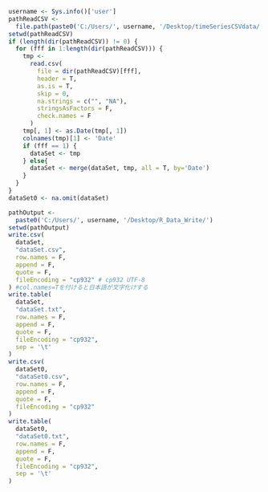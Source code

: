 ```r
username <- Sys.info()['user']
pathReadCSV <-
  file.path(paste0('C:/Users/', username, '/Desktop/timeSeriesCSVdata/'))
setwd(pathReadCSV)
if (length(dir(pathReadCSV)) != 0) {
  for (fff in 1:length(dir(pathReadCSV))) {
    tmp <-
      read.csv(
        file = dir(pathReadCSV)[fff],
        header = T,
        as.is = T,
        skip = 0,
        na.strings = c("", "NA"),
        stringsAsFactors = F,
        check.names = F
      )
    tmp[, 1] <- as.Date(tmp[, 1])
    colnames(tmp)[1] <- 'Date'
    if (fff == 1) {
      dataSet <- tmp
    } else{
      dataSet <- merge(dataSet, tmp, all = T, by='Date')
    }
  }
}
dataSet0 <- na.omit(dataSet)
```

```r
pathOutput <-
  paste0('C:/Users/', username, '/Desktop/R_Data_Write/')
setwd(pathOutput)
write.csv(
  dataSet,
  "dataSet.csv",
  row.names = F,
  append = F,
  quote = F,
  fileEncoding = "cp932" # cp932 UTF-8
) #col.names=Tを付けると日本語が文字化けする
write.table(
  dataSet,
  "dataSet.txt",
  row.names = F,
  append = F,
  quote = F,
  fileEncoding = "cp932",
  sep = '\t'
)
write.csv(
  dataSet0,
  "dataSet0.csv",
  row.names = F,
  append = F,
  quote = F,
  fileEncoding = "cp932"
)
write.table(
  dataSet0,
  "dataSet0.txt",
  row.names = F,
  append = F,
  quote = F,
  fileEncoding = "cp932",
  sep = '\t'
)
```